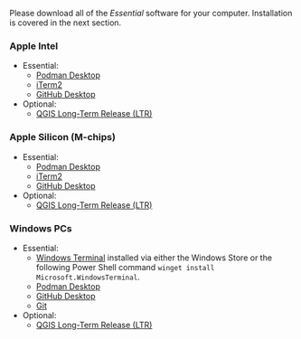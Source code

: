Please download all of the *Essential* software for your computer. Installation is covered in the next section.

::: {.panel-tabset}

### Apple Intel

- Essential:
  - [Podman Desktop](https://podman-desktop.io/downloads)
  - [iTerm2](https://iterm2.com/downloads.html)
  - [GitHub Desktop](https://desktop.github.com/download/)
- Optional:
  - [QGIS Long-Term Release (LTR)](https://qgis.org/downloads/macos/qgis-macos-ltr.dmg) 

### Apple Silicon (M-chips)

- Essential: 
  - [Podman Desktop](https://podman-desktop.io/downloads)
  - [iTerm2](https://iterm2.com/downloads.html)
  - [GitHub Desktop](https://desktop.github.com/download/)
- Optional:
  - [QGIS Long-Term Release (LTR)](https://qgis.org/downloads/macos/qgis-macos-ltr.dmg) 

### Windows PCs

- Essential:
  - [Windows Terminal](https://github.com/containers/podman/blob/main/docs/tutorials/podman-for-windows.md#prerequisites) installed via either the Windows Store or the following Power Shell command `winget install Microsoft.WindowsTerminal`.
  - [Podman Desktop](https://podman-desktop.io/downloads)
  - [GitHub Desktop](https://desktop.github.com/download/)
  - [Git](https://git-scm.com/download/win)
- Optional:
  - [QGIS Long-Term Release (LTR)](https://qgis.org/downloads/QGIS-OSGeo4W-3.34.10-1.msi)

:::
